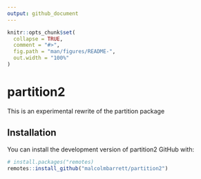 ```yaml
---
output: github_document
---
```


<!-- README.md is generated from README.Rmd. Please edit that file -->

```r
knitr::opts_chunk$set(
  collapse = TRUE,
  comment = "#>",
  fig.path = "man/figures/README-",
  out.width = "100%"
)
```
# partition2

This is an experimental rewrite of the partition package

## Installation

You can install the development version of partition2 GitHub with:

``` r
# install.packages("remotes)
remotes::install_github("malcolmbarrett/partition2")
```
